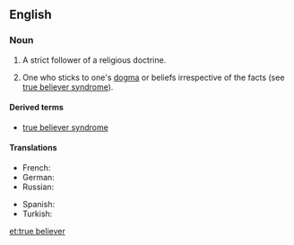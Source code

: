 ==English==

===Noun===
{{en-noun|head=[[true]] [[believer]]}}

# {{context|ecclesiastical}} A strict follower of a religious doctrine.
# {{context|idiomatic}} One who sticks to one's [[dogma]] or beliefs irrespective of the facts (see [[true believer syndrome]]).

====Derived terms====
* [[true believer syndrome]]

====Translations====
{{trans-top|a strict follower of a religious doctrine}}
* French: {{t-|fr|vrai croyant|m}}
* German: {{t-|de|Rechtgläubiger|m}}
* Russian: {{t+|ru|правоверный|tr=pravovérnyj}}
{{trans-mid}}
* Spanish: {{t-|es|creyente verdadero|m}}
* Turkish: {{t-|tr|gerçek iman sahibi kimse}}
{{trans-bottom}}

[[et:true believer]]